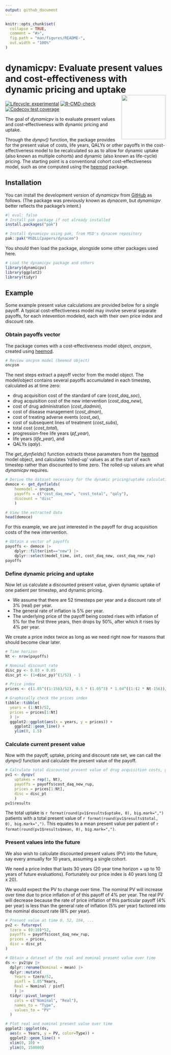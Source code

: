 ```yaml
---
output: github_document
---
```


<!-- README.md is generated from README.Rmd. Please edit that file -->

```r
knitr::opts_chunk$set(
  collapse = TRUE,
  comment = "#>",
  fig.path = "man/figures/README-",
  out.width = "100%"
)
```

# dynamicpv: Evaluate present values and cost-effectiveness with dynamic pricing and uptake <img src="man/figures/logo.png" align="right" height="139" />

<!-- badges: start -->
[![Lifecycle: experimental](https://img.shields.io/badge/lifecycle-experimental-orange.svg)](https://lifecycle.r-lib.org/articles/stages.html#experimental)
[![R-CMD-check](https://github.com/MSDLLCpapers/dynacem/actions/workflows/R-CMD-check.yaml/badge.svg)](https://github.com/MSDLLCpapers/dynacem/actions/workflows/R-CMD-check.yaml)
[![Codecov test coverage](https://codecov.io/gh/MSDLLCpapers/dynacem/graph/badge.svg)](https://app.codecov.io/gh/MSDLLCpapers/dynacem)
<!-- badges: end -->

The goal of *dynamicpv* is to evaluate present values and cost-effectiveness with dynamic pricing and uptake.

Through the *dynpv()* function, the package provides for the present value of costs, life years, QALYs or other payoffs in the cost-effectiveness model to be recalculated so as to allow for dynamic uptake (also known as multiple cohorts) and dynamic (also known as life-cycle) pricing. The starting point is a conventional cohort cost-effectiveness model, such as one computed using the [heemod](https://cran.r-project.org/package=heemod) package.

## Installation

You can install the development version of *dynamicpv* from [GitHub](https://github.com/) as follows. (The package was previously known as *dynacem*, but *dynamicpv* better reflects the package's intent.)

```r
#| eval: false
# Install pak package if not already installed
install.packages("pak")

# Install dynamicpv using pak, from MSD's dynacem repository
pak::pak("MSDLLCpapers/dynacem")
```

You should then load the package, alongside some other packages used here.

```r
# Load the dynamicpv package and others
library(dynamicpv)
library(ggplot2)
library(tidyr)
``` 

## Example

Some example present value calculations are provided below for a single payoff. A typical cost-effectiveness model may involve several separate payoffs, for each intevention modeled, each with their own price index and discount rate.

### Obtain payoffs vector

The package comes with a cost-effectiveness model object, *oncpsm*, created using [heemod](https://cran.r-project.org/package=heemod).

```r
# Review oncpsm model (heemod object)
oncpsm
```

The next steps extract a payoff vector from the model object. The model/object contains several payoffs accumulated in each timestep, calculated as at time zero: 

- drug acquisition cost of the standard of care (*cost_daq_soc*),
- drug acquisition cost of the new intervention (*cost_daq_new*),
- cost of drug administration (*cost_dadmin*),
- cost of disease management (*cost_dman*),
- cost of treating adverse events (*cost_ae*),
- cost of subsequent lines of treatment (*cost_subs*),
- total cost (*cost_total*),
- progression-free life years (*pf_year*),
- life years (*life_year*), and
- QALYs (*qaly*).

The *get_dynfields()* function extracts these parameters from the [heemod](https://cran.r-project.org/package=heemod) model object, and calculates 'rolled-up' values as at the start of each timestep rather than discounted to time zero. The rolled-up values are what *dynamicpv* requires.

```r
# Derive the dataset necessary for the dynamic pricing/uptake calculations
democe <- get_dynfields(
    heemodel = oncpsm,
    payoffs = c("cost_daq_new", "cost_total", "qaly"),
    discount = "disc"
    )

# View the extracted data
head(democe)
```

For this example, we are just interested in the payoff for drug acquisition costs of the new intervention.

```r
# Obtain a vector of payoffs
payoffs <- democe |>
    dplyr::filter(int=="new") |>
    dplyr::select(model_time, int, cost_daq_new, cost_daq_new_rup)
payoffs
```

### Define dynamic pricing and uptake

Now let us calculate a discounted present value, given dynamic uptake of one patient per timestep, and dynamic pricing.

- We assume that there are 52 timesteps per year and a discount rate of 3% (real) per year.
- The general rate of inflation is 5% per year.
- The underlying price of the payoff being costed rises with inflation of 5% for the first three years, then drops by 50%, after which it rises by 4% per year.

We create a price index twice as long as we need right now for reasons that should become clear later.

```r
# Time horizon
Nt <- nrow(payoffs)

# Nominal discount rate
disc_py <- 0.03 + 0.05
disc_pt <- (1+disc_py)^(1/52) - 1

# Price index
prices <- c(1.05^((1:156)/52), 0.5 * (1.05^3) * 1.04^((1:(2 * Nt-156))/52))

# Graphically check the prices index
tibble::tibble(
  years = (1:Nt)/52,
  prices = prices[1:Nt]
  ) |>
  ggplot2::ggplot(aes(x = years, y = prices)) +
    ggplot2::geom_line() +
    ylim(0, 1.5)
```

### Calculate current present value

Now with the payoff, uptake, pricing and discount rate set, we can call the *dynpv()* function and calculate the present value of the payoff.

```r
# Calculate total discounted present value of drug acquisition costs, given dynamic uptake and pricing
pv1 <- dynpv(
    uptakes = rep(1, Nt),
    payoffs = payoffs$cost_daq_new_rup,
    prices = prices[1:Nt],
    disc = disc_pt
    )
pv1$results
```

The total uptake is `r format(round(pv1$results$uptake, 0), big.mark=",")` patients with a total present value of `r format(round(pv1$results$total, 0), big.mark=",")`. This equates to a mean present value per patient of `r format(round(pv1$results$mean, 0), big.mark=",")`.

### Present values into the future

We also wish to calculate discounted present values (PV) into the future, say every annually for 10 years, assuming a single cohort.

We need a price index that lasts 30 years (20 year time horizon + up to 10 years of future evaluations). Fortunately our price index is 40 years long (2 x 20).

We would expect the PV to change over time. The nominal PV will increase over time due to price inflation of of this payoff of 4\% per year. The real PV will decrease because the rate of price inflation of this particular payoff (4\% per year) is less than the general rate of inflation (5\% per year) factored into the nominal discount rate (8\% per year).

```r
# Present value at time 0, 52, 104, ...
pv2 <- futurepv(
  tzero = (0:10)*52,
  payoffs = payoffs$cost_daq_new_rup,
  prices = prices,
  disc = disc_pt
)

# Obtain a dataset of the real and nominal present value over time
ds <- pv2$pv |>
  dplyr::rename(Nominal = mean) |>
  dplyr::mutate(
    Years = tzero/52,
    pinfl = 1.05^Years,
    Real = Nominal / pinfl
    ) |>
  tidyr::pivot_longer(
    cols = c("Nominal", "Real"),
    names_to = "Type",
    values_to = "PV"
  )

# Plot real and nominal present value over time
ggplot2::ggplot(ds,
  aes(x = Years, y = PV, color=Type)) +
  ggplot2::geom_line() +
  xlim(0, 10) +
  ylim(0, 150000)
```
